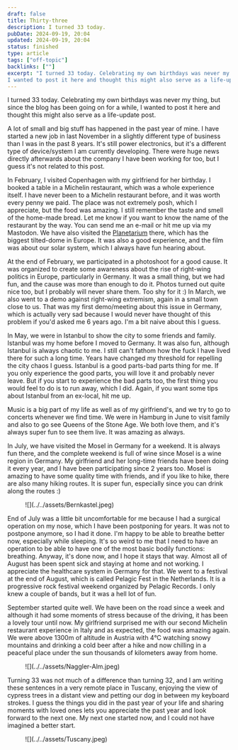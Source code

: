 ```yaml
---
draft: false
title: Thirty-three
description: I turned 33 today.
pubDate: 2024-09-19, 20:04
updated: 2024-09-19, 20:04
status: finished
type: article
tags: ["off-topic"]
backlinks: [""]
excerpt: "I turned 33 today. Celebrating my own birthdays was never my thing, but since the blog has been going on for a while,
I wanted to post it here and thought this might also serve as a life-update post"
---
```



I turned 33 today. Celebrating my own birthdays was never my thing, but since the blog has been going on for a while, I wanted to post it here and thought this might also serve as a life-update post.

A lot of small and big stuff has happened in the past year of mine. I have started a new job in last November in a slightly different type of business than I was in the past 8 years. It's still power electronics, but it's a different type of device/system I am currently developing. There were huge news directly afterwards about the company I have been working for too, but I guess it's not related to this post.

In February, I visited Copenhagen with my girlfriend for her birthday. I booked a table in a Michelin restaurant, which was a whole experience itself. I have never been to a Michelin restaurant before, and it was worth every penny we paid. The place was not extremely posh, which I appreciate, but the food was amazing. I still remember the taste and smell of the home-made bread. Let me know if you want to know the name of the restaurant by the way. You can send me an e-mail or hit me up via my Mastodon. We have also visited the [Planetarium](https://www.planetarium.dk/) there, which has the biggest tilted-dome in Europe. It was also a good experience, and the film was about our solar system, which I always have fun hearing about.

At the end of February, we participated in a photoshoot for a good cause. It was organized to create some awareness about the rise of right-wing politics in Europe, particularly in Germany. It was a small thing, but we had fun, and the cause was more than enough to do it. Photos turned out quite nice too, but I probably will never share them. Too shy for it :) In March, we also went to a demo against right-wing extremism, again in a small town close to us. That was my first demo/meeting about this issue in Germany, which is actually very sad because I would never have thought of this problem if you'd asked me 6 years ago. I'm a bit naive about this I guess.

In May, we were in Istanbul to show the city to some friends and family. Istanbul was my home before I moved to Germany. It was also fun, although Istanbul is always chaotic to me. I still can't fathom how the fuck I have lived there for such a long time. Years have changed my threshold for repelling the city chaos I guess. Istanbul is a good parts-bad parts thing for me. If you only experience the good parts, you will love it and probably never leave. But if you start to experience the bad parts too, the first thing you would feel to do is to run away, which I did. Again, if you want some tips about Istanbul from an ex-local, hit me up.

Music is a big part of my life as well as of my girlfriend's, and we try to go to concerts whenever we find time. We were in Hamburg in June to visit family and also to go see Queens of the Stone Age. We both love them, and it's always super fun to see them live. It was amazing as always.

In July, we have visited the Mosel in Germany for a weekend. It is always fun there, and the complete weekend is full of wine since Mosel is a wine region in Germany. My girlfriend and her long-time friends have been doing it every year, and I have been participating since 2 years too. Mosel is amazing to have some quality time with friends, and if you like to hike, there are also many hiking routes. It is super fun, especially since you can drink along the routes :)

<Figure caption="Bernkastel-Kues">![](../../assets/Bernkastel.jpeg)</Figure>

End of July was a little bit uncomfortable for me because I had a surgical operation on my nose, which I have been postponing for years. It was not to postpone anymore, so I had it done. I'm happy to be able to breathe better now, especially while sleeping. It's so weird to me that I need to have an operation to be able to have one of the most basic bodily functions: breathing. Anyway, it's done now, and I hope it stays that way. Almost all of August has been spent sick and staying at home and not working. I appreciate the healthcare system in Germany for that. We went to a festival at the end of August, which is called Pelagic Fest in the Netherlands. It is a progressive rock festival weekend organized by Pelagic Records. I only knew a couple of bands, but it was a hell lot of fun.

September started quite well. We have been on the road since a week and although it had some moments of stress because of the driving, it has been a lovely tour until now. My girlfriend surprised me with our second Michelin restaurant experience in Italy and as expected, the food was amazing again. We were above 1300m of altitude in Austria with 4°C watching snowy mountains and drinking a cold beer after a hike and now chilling in a peaceful place under the sun thousands of kilometers away from home.

<Figure caption="Naggler-Alm">![](../../assets/Naggler-Alm.jpeg)</Figure>

Turning 33 was not much of a difference than turning 32, and I am writing these sentences in a very remote place in Tuscany, enjoying the view of cypress trees in a distant view and petting our dog in
between my keyboard strokes. I guess the things you did in the past year of your life and sharing moments with loved ones lets you appreciate the past year and look forward to the next one. My next
one started now, and I could not have imagined a better start.

<Figure caption="Tuscany">![](../../assets/Tuscany.jpeg)</Figure>
